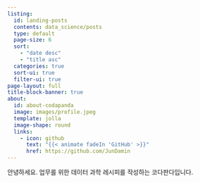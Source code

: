```yaml
---
listing:
  id: landing-posts
  contents: data_science/posts
  type: default
  page-size: 6
  sort: 
    - "date desc"
    - "title asc"
  categories: true
  sort-ui: true 
  filter-ui: true
page-layout: full
title-block-banner: true
about:
  id: about-codapanda
  image: images/profile.jpeg
  template: jolla
  image-shape: round
  links:
    - icon: github
      text: "{{< animate fadeIn 'GitHub' >}}"
      href: https://github.com/JunDamin
---
```


:::{#about-codapanda .animate__animated .animate__zoomInDown} 

안녕하세요. 업무를 위한 데이터 과학 레시피를 작성하는 코다판다입니다. 
:::

:::{#landing-posts .animate__animated .animate__fadeIn .animate__faster .animate__delay-1s}
:::